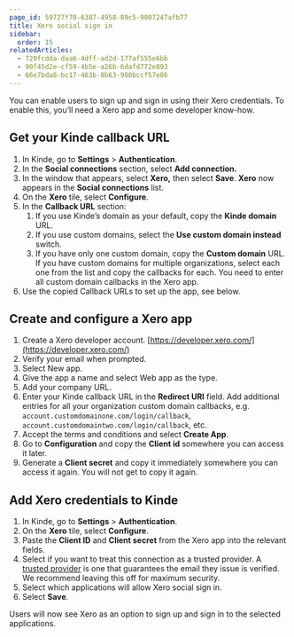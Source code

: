 ```yaml
---
page_id: 59727f70-6387-4958-89c5-9807247afb77
title: Xero social sign in
sidebar:
  order: 15
relatedArticles:
  - 720fcdda-daa6-4dff-ad2d-177af555e6bb
  - 90f45d2e-cf59-4b5e-a26b-6dafd772e893
  - 66e7bda8-bc17-463b-8b63-980bccf57e86
---
```


You can enable users to sign up and sign in using their Xero credentials. To enable this, you’ll need a Xero app and some developer know-how.

## **Get your Kinde callback URL**

1. In Kinde, go to **Settings** > **Authentication**.
2. In the **Social connections** section, select **Add connection.**
3. In the window that appears, select **Xero,** then select **Save**. **Xero** now appears in the **Social connections** list.
4. On the **Xero** tile, select **Configure**.
5. In the **Callback URL** section:
   1. If you use Kinde’s domain as your default, copy the **Kinde domain** URL.
   2. If you use custom domains, select the **Use custom domain instead** switch. 
   3. If you have only one custom domain, copy the **Custom domain** URL. If you have custom domains for multiple organizations, select each one from the list and copy the callbacks for each. You need to enter all custom domain callbacks in the Xero app.
6. Use the copied Callback URLs to set up the app, see below.

## **Create and configure a Xero app**

1. Create a Xero developer account. [https://developer.xero.com/](https://developer.xero.com/)
2. Verify your email when prompted.
3. Select New app.
4. Give the app a name and select Web app as the type.
5. Add your company URL.
6. Enter your Kinde callback URL in the **Redirect URI** field. Add additional entries for all your organization custom domain callbacks, e.g. `account.customdomainone.com/login/callback`, `account.customdomaintwo.com/login/callback`, etc.
7. Accept the terms and conditions and select **Create App**.
8. Go to **Configuration** and copy the **Client id** somewhere you can access it later.
9. Generate a **Client secret** and copy it immediately somewhere you can access it again. You will not get to copy it again.

## **Add Xero credentials to Kinde**

1. In Kinde, go to **Settings** > **Authentication**.
2. On the **Xero** tile, select **Configure**.
3. Paste the **Client ID** and **Client secret** from the Xero app into the relevant fields.
4. Select if you want to treat this connection as a trusted provider. A [trusted provider](/authenticate/about-auth/identity-and-verification/) is one that guarantees the email they issue is verified. We recommend leaving this off for maximum security.
5. Select which applications will allow Xero social sign in.
6. Select **Save**.

Users will now see Xero as an option to sign up and sign in to the selected applications.
